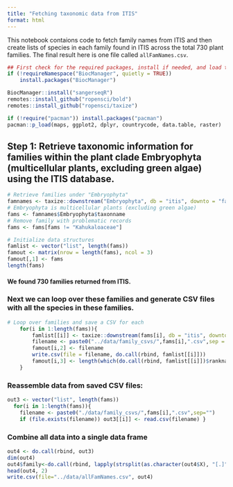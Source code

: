 ```yaml
---
title: "Fetching taxonomic data from ITIS"
format: html
---
```


This notebook contaions code to fetch family names from ITIS and then create lists of species in each family found in ITIS across the total 730 plant families. The final result here is one file called `allFamNames.csv`.

```r
## First check for the required packages, install if needed, and load the libraries.
if (!requireNamespace("BiocManager", quietly = TRUE))
    install.packages("BiocManager")

BiocManager::install("sangerseqR")
remotes::install_github("ropensci/bold")
remotes::install_github("ropensci/taxize")

if (!require("pacman")) install.packages("pacman")
pacman::p_load(maps, ggplot2, dplyr, countrycode, data.table, raster)
```

## Step 1: Retrieve taxonomic information for families within the plant clade Embryophyta (multicellular plants, excluding green algae) using the ITIS database.

```r
# Retrieve families under "Embryophyta"
famnames <- taxize::downstream("Embryophyta", db = "itis", downto = "family") 
# Embryophyta is multicellular plants (excluding green algae)
fams <- famnames$Embryophyta$taxonname
# Remove family with problematic records
fams <- fams[fams != "Kahukaloaceae"]

# Initialize data structures
famlist <- vector("list", length(fams))
famout <- matrix(nrow = length(fams), ncol = 3)
famout[,1] <- fams
length(fams)
```

#### We found 730 families returned from ITIS.

### Next we can loop over these families and generate CSV files with all the species in these families.

```r
# Loop over families and save a CSV for each
	for(i in 1:length(fams)){
		famlist[[i]] <- taxize::downstream(fams[i], db = "itis", downto = "species")
		filename <- paste0("../data/family_csvs/",fams[i],".csv",sep = "")
		famout[i,2] <- filename
		write.csv(file = filename, do.call(rbind, famlist[[i]]))
		famout[i,3] <- length(which(do.call(rbind, famlist[[i]])$rankname == "species"))
	}
```

### Reassemble data from saved CSV files:

```r
out3 <- vector("list", length(fams)) 
  for(i in 1:length(fams)){ 
    filename <- paste0("./data/family_csvs/",fams[i],".csv",sep="") 
    if (file.exists(filename)) out3[[i]] <- read.csv(filename) }
```

### Combine all data into a single data frame

```r
out4 <- do.call(rbind, out3)
dim(out4)
out4$family<-do.call(rbind, lapply(strsplit(as.character(out4$X), "[.]"), `[[`, 1)) #extract family names
head(out4, 2)
write.csv(file="../data/allFamNames.csv", out4) 
```
